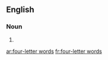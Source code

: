 ==English==

===Noun===
{{head|en|plural|head=[[four]]-[[letter]] [[word]]s}}

# {{plural of|four-letter word|lang=en|nocat=1}}

[[ar:four-letter words]]
[[fr:four-letter words]]